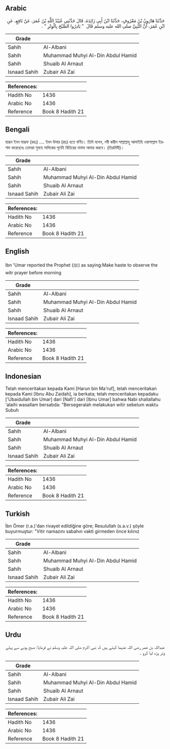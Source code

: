 ## Arabic


<div dir="rtl" lang="ar" style={{fontSize:'larger',backgroundColor:'#f8f9fa',padding:20}}>
حَدَّثَنَا هَارُونُ بْنُ مَعْرُوفٍ، حَدَّثَنَا ابْنُ أَبِي زَائِدَةَ، قَالَ حَدَّثَنِي عُبَيْدُ اللَّهِ بْنُ عُمَرَ، عَنْ نَافِعٍ، عَنِ ابْنِ عُمَرَ، أَنَّ النَّبِيَّ صلى الله عليه وسلم قَالَ ‏ "‏ بَادِرُوا الصُّبْحَ بِالْوِتْرِ ‏"‏ ‏.‏
</div>
<div style={{backgroundColor:'#f8f9fa',padding:20, marginBottom: 10}}><table> <thead> <tr> <th>Grade</th> <th></th> </tr> </thead> <tbody> <tr><td>Sahih</td><td>Al-Albani</td></tr><tr><td>Sahih</td><td>Muhammad Muhyi Al-Din Abdul Hamid</td></tr><tr><td>Sahih</td><td>Shuaib Al Arnaut</td></tr><tr><td>Isnaad Sahih</td><td>Zubair Ali Zai</td></tr></tbody></table><table> <thead> <tr> <th>References:</th> <th></th> </tr> </thead> <tbody><tr><td>Hadith No</td><td>1436</td></tr><tr><td>Arabic No</td><td>1436</td></tr><tr><td>Reference</td><td>Book 8 Hadith 21</td></tr></tbody></table></div>

## Bengali


<div dir="ltr" lang="bn" style={{fontSize:'larger',backgroundColor:'#f8f9fa',padding:20}}>
হারূন ইবন মারূফ (রহঃ) .... ইবন উমার (রাঃ) হতে বর্ণিত। তিনি বলেন, নবী করীম সাল্লাল্লাহু আলাইহি ওয়াসাল্লাম ইরশাদ করেছেনঃ তোমরা সুবহে সাদিকের পূর্বেই বিতিরের নামায আদায় করবে। (তিরমিযী)।
</div>
<div style={{backgroundColor:'#f8f9fa',padding:20, marginBottom: 10}}><table> <thead> <tr> <th>Grade</th> <th></th> </tr> </thead> <tbody> <tr><td>Sahih</td><td>Al-Albani</td></tr><tr><td>Sahih</td><td>Muhammad Muhyi Al-Din Abdul Hamid</td></tr><tr><td>Sahih</td><td>Shuaib Al Arnaut</td></tr><tr><td>Isnaad Sahih</td><td>Zubair Ali Zai</td></tr></tbody></table><table> <thead> <tr> <th>References:</th> <th></th> </tr> </thead> <tbody><tr><td>Hadith No</td><td>1436</td></tr><tr><td>Arabic No</td><td>1436</td></tr><tr><td>Reference</td><td>Book 8 Hadith 21</td></tr></tbody></table></div>

## English


<div dir="ltr" lang="en" style={{fontSize:'larger',backgroundColor:'#f8f9fa',padding:20}}>
Ibn 'Umar reported the Prophet (ﷺ) as saying:Make haste to observe the witr prayer before morning
</div>
<div style={{backgroundColor:'#f8f9fa',padding:20, marginBottom: 10}}><table> <thead> <tr> <th>Grade</th> <th></th> </tr> </thead> <tbody> <tr><td>Sahih</td><td>Al-Albani</td></tr><tr><td>Sahih</td><td>Muhammad Muhyi Al-Din Abdul Hamid</td></tr><tr><td>Sahih</td><td>Shuaib Al Arnaut</td></tr><tr><td>Isnaad Sahih</td><td>Zubair Ali Zai</td></tr></tbody></table><table> <thead> <tr> <th>References:</th> <th></th> </tr> </thead> <tbody><tr><td>Hadith No</td><td>1436</td></tr><tr><td>Arabic No</td><td>1436</td></tr><tr><td>Reference</td><td>Book 8 Hadith 21</td></tr></tbody></table></div>

## Indonesian


<div dir="ltr" lang="id" style={{fontSize:'larger',backgroundColor:'#f8f9fa',padding:20}}>
Telah menceritakan kepada Kami [Harun bin Ma'ruf], telah menceritakan kepada Kami [Ibnu Abu Zaidah], ia berkata; telah menceritakan kepadaku ['Ubaidullah bin Umar] dari [Nafi'] dari [Ibnu Umar] bahwa Nabi shallallahu 'alaihi wasallam bersabda: "Bersegeralah melakukan witir sebelum waktu Subuh
</div>
<div style={{backgroundColor:'#f8f9fa',padding:20, marginBottom: 10}}><table> <thead> <tr> <th>Grade</th> <th></th> </tr> </thead> <tbody> <tr><td>Sahih</td><td>Al-Albani</td></tr><tr><td>Sahih</td><td>Muhammad Muhyi Al-Din Abdul Hamid</td></tr><tr><td>Sahih</td><td>Shuaib Al Arnaut</td></tr><tr><td>Isnaad Sahih</td><td>Zubair Ali Zai</td></tr></tbody></table><table> <thead> <tr> <th>References:</th> <th></th> </tr> </thead> <tbody><tr><td>Hadith No</td><td>1436</td></tr><tr><td>Arabic No</td><td>1436</td></tr><tr><td>Reference</td><td>Book 8 Hadith 21</td></tr></tbody></table></div>

## Turkish


<div dir="ltr" lang="tr" style={{fontSize:'larger',backgroundColor:'#f8f9fa',padding:20}}>
İbn Ömer (r.a.)'dan rivayet edildiğine göre; Resulullah (s.a.v.) şöyle buyurmuştur: "Vitir namazını sabahın vakti girmeden önce kılınız
</div>
<div style={{backgroundColor:'#f8f9fa',padding:20, marginBottom: 10}}><table> <thead> <tr> <th>Grade</th> <th></th> </tr> </thead> <tbody> <tr><td>Sahih</td><td>Al-Albani</td></tr><tr><td>Sahih</td><td>Muhammad Muhyi Al-Din Abdul Hamid</td></tr><tr><td>Sahih</td><td>Shuaib Al Arnaut</td></tr><tr><td>Isnaad Sahih</td><td>Zubair Ali Zai</td></tr></tbody></table><table> <thead> <tr> <th>References:</th> <th></th> </tr> </thead> <tbody><tr><td>Hadith No</td><td>1436</td></tr><tr><td>Arabic No</td><td>1436</td></tr><tr><td>Reference</td><td>Book 8 Hadith 21</td></tr></tbody></table></div>

## Urdu


<div dir="rtl" lang="ur" style={{fontSize:'larger',backgroundColor:'#f8f9fa',padding:20}}>
عبداللہ بن عمر رضی اللہ عنہما کہتے ہیں کہ نبی اکرم صلی اللہ علیہ وسلم نے فرمایا: صبح ہونے سے پہلے وتر پڑھ لیا کرو ۔
</div>
<div style={{backgroundColor:'#f8f9fa',padding:20, marginBottom: 10}}><table> <thead> <tr> <th>Grade</th> <th></th> </tr> </thead> <tbody> <tr><td>Sahih</td><td>Al-Albani</td></tr><tr><td>Sahih</td><td>Muhammad Muhyi Al-Din Abdul Hamid</td></tr><tr><td>Sahih</td><td>Shuaib Al Arnaut</td></tr><tr><td>Isnaad Sahih</td><td>Zubair Ali Zai</td></tr></tbody></table><table> <thead> <tr> <th>References:</th> <th></th> </tr> </thead> <tbody><tr><td>Hadith No</td><td>1436</td></tr><tr><td>Arabic No</td><td>1436</td></tr><tr><td>Reference</td><td>Book 8 Hadith 21</td></tr></tbody></table></div>